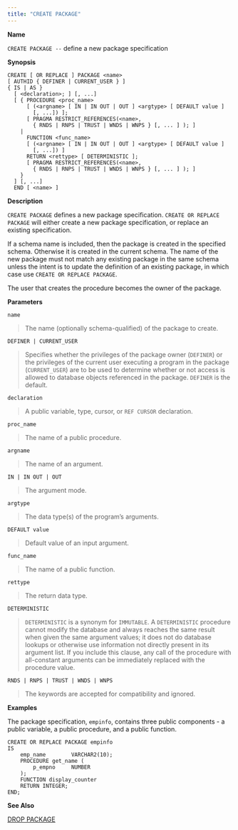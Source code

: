 ```yaml
---
title: "CREATE PACKAGE"
---
```


<div id="create_package" class="registered_link"></div>

**Name**

`CREATE PACKAGE --` define a new package specification

**Synopsis**

```text
CREATE [ OR REPLACE ] PACKAGE <name>
[ AUTHID { DEFINER | CURRENT_USER } ]
{ IS | AS }
  [ <declaration>; ] [, ...]
  [ { PROCEDURE <proc_name>
      [ (<argname> [ IN | IN OUT | OUT ] <argtype> [ DEFAULT value ]
        [, ...]) ];
      [ PRAGMA RESTRICT_REFERENCES(<name>,
        { RNDS | RNPS | TRUST | WNDS | WNPS } [, ... ] ); ]
    |
      FUNCTION <func_name>
      [ (<argname> [ IN | IN OUT | OUT ] <argtype> [ DEFAULT value ]
        [, ...]) ]
      RETURN <rettype> [ DETERMINISTIC ];
      [ PRAGMA RESTRICT_REFERENCES(<name>,
        { RNDS | RNPS | TRUST | WNDS | WNPS } [, ... ] ); ]
    }
  ] [, ...]
  END [ <name> ]
```

**Description**

`CREATE PACKAGE` defines a new package specification. `CREATE OR REPLACE PACKAGE` will either create a new package specification, or replace an existing specification.

If a schema name is included, then the package is created in the specified schema. Otherwise it is created in the current schema. The name of the new package must not match any existing package in the same schema unless the intent is to update the definition of an existing package, in which case use `CREATE OR REPLACE PACKAGE`.

The user that creates the procedure becomes the owner of the package.

**Parameters**

`name`

> The name (optionally schema-qualified) of the package to create.

`DEFINER | CURRENT_USER`

> Specifies whether the privileges of the package owner (`DEFINER`) or the privileges of the current user executing a program in the package (`CURRENT_USER`) are to be used to determine whether or not access is allowed to database objects referenced in the package. `DEFINER` is the default.

`declaration`

> A public variable, type, cursor, or `REF CURSOR` declaration.

`proc_name`

> The name of a public procedure.

`argname`

> The name of an argument.

`IN | IN OUT | OUT`

> The argument mode.

`argtype`

> The data type(s) of the program’s arguments.

`DEFAULT value`

> Default value of an input argument.

`func_name`

> The name of a public function.

`rettype`

> The return data type.

`DETERMINISTIC`

> `DETERMINISTIC` is a synonym for `IMMUTABLE`. A `DETERMINISTIC` procedure cannot modify the database and always reaches the same result when given the same argument values; it does not do database lookups or otherwise use information not directly present in its argument list. If you include this clause, any call of the procedure with all-constant arguments can be immediately replaced with the procedure value.

`RNDS | RNPS | TRUST | WNDS | WNPS`

> The keywords are accepted for compatibility and ignored.

**Examples**

The package specification, `empinfo`, contains three public components - a public variable, a public procedure, and a public function.

```text
CREATE OR REPLACE PACKAGE empinfo
IS
    emp_name        VARCHAR2(10);
    PROCEDURE get_name (
        p_empno     NUMBER
    );
    FUNCTION display_counter
    RETURN INTEGER;
END;
```

**See Also**

[DROP PACKAGE](49_drop_package/#drop_package)
